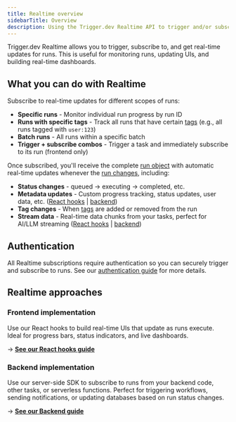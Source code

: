 ```yaml
---
title: Realtime overview
sidebarTitle: Overview
description: Using the Trigger.dev Realtime API to trigger and/or subscribe to runs in real-time.
---
```



Trigger.dev Realtime allows you to trigger, subscribe to, and get real-time updates for runs. This is useful for monitoring runs, updating UIs, and building real-time dashboards.

## What you can do with Realtime

Subscribe to real-time updates for different scopes of runs:

- **Specific runs** - Monitor individual run progress by run ID
- **Runs with specific tags** - Track all runs that have certain [tags](/tags) (e.g., all runs tagged with `user:123`)
- **Batch runs** - All runs within a specific batch
- **Trigger + subscribe combos** - Trigger a task and immediately subscribe to its run (frontend only)

Once subscribed, you'll receive the complete [run object](/realtime/run-object) with automatic real-time updates whenever the [run changes](/realtime/how-it-works#run-changes), including:

- **Status changes** - queued → executing → completed, etc.
- **Metadata updates** - Custom progress tracking, status updates, user data, etc. ([React hooks](/realtime/react-hooks/subscribe#using-metadata) | [backend](/realtime/backend/metadata))
- **Tag changes** - When [tags](/tags) are added or removed from the run
- **Stream data** - Real-time data chunks from your tasks, perfect for AI/LLM streaming ([React hooks](/realtime/react-hooks/streams) | [backend](/realtime/backend/streams))

## Authentication

All Realtime subscriptions require authentication so you can securely trigger and subscribe to runs. See our [authentication guide](/realtime/auth) for more details.

## Realtime approaches

### Frontend implementation

Use our React hooks to build real-time UIs that update as runs execute. Ideal for progress bars, status indicators, and live dashboards.

→ **[See our React hooks guide](/realtime/react-hooks)**

### Backend implementation

Use our server-side SDK to subscribe to runs from your backend code, other tasks, or serverless functions. Perfect for triggering workflows, sending notifications, or updating databases based on run status changes.

→ **[See our Backend guide](/realtime/backend)**
